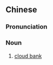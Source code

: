 {{also|云层}}
==Chinese==
{{zh-forms|s=云层}}

===Pronunciation===
{{zh-pron
|m=yúncéng
|c=wan4 cang4
|h=pfs=yùn-chhèn
|mn=qz,xm,zz:hûn-chân
|cat=n
}}

===Noun===
{{zh-noun}}

# [[cloud bank]]